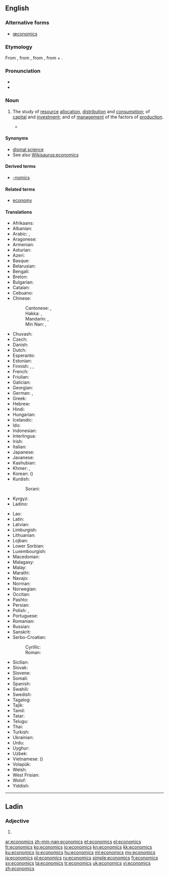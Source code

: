 ==English==
{{wikipedia}}

===Alternative forms===
* [[œconomics]] {{qualifier|archaic}}

===Etymology===
From {{term|economy|lang=en}}, from {{etyl|la|en}} {{term|oeconomia|lang=la}}, from {{etyl|grc|en}} {{term|οἰκονομία||management of a household, administration|tr=oikonomia|lang=grc|sc=polytonic}}, from {{term|οἶκος||house|tr=oikos|lang=grc|sc=polytonic}} + {{term|νόμος||law|tr=nomos|lang=grc|sc=polytonic}}.

===Pronunciation===
* {{audio|En-us-economics.ogg|Audio (US)}}
* {{audio|En-uk-economics.ogg|Audio (UK)}}

===Noun===
{{en-noun|-}}

# {{context|social sciences|lang=en}} The study of [[resource]] [[allocation]], [[distribution]] and [[consumption]]; of [[capital]] and [[investment]]; and of [[management]] of the factors of [[production]].
#*{{quote-magazine|date=2013-08-03|volume=408|issue=8847|magazine={{w|The Economist}}
|title=[http://www.economist.com/news/finance-and-economics/21582498-america-has-changed-way-it-measures-gdp-boundary-problems Boundary problems]
|passage='''Economics''' is a messy discipline: too fluid to be a science, too rigorous to be an art. Perhaps it is fitting that economists’ most-used metric, gross domestic product (GDP), is a tangle too.}}

====Synonyms====
* [[dismal science]]
* See also [[Wikisaurus:economics]]

====Derived terms====
* [[-nomics]]

====Related terms====
* [[economy]]

====Translations====
{{trans-top|study}}
* Afrikaans: {{t-|af|ekonomie}}
* Albanian: {{t-|sq|ekonomia|f}}
* Arabic: {{t+|ar|اقتصاد|m|tr=iqtiṣād|sc=Arab}}, {{t-|ar|علم الاقتصاد|m|tr=ʿilm al-iqtiṣād|sc=Arab}}
* Aragonese: {{t-|an|economía|f}}
* Armenian: {{t-|hy|տնտեսագիտություն|tr=tntesagitut'yun|sc=Armn}}
* Asturian: {{t-|ast|economía|f}}
* Azeri: {{t-|az|iqtisad}}
* Basque: {{t-|eu|ekonomia}}
* Belarusian: {{t-|be|эканоміка|f|tr=ekanómika|sc=Cyrl}}
* Bengali: {{t+|bn|অর্থনীতি|tr=ôrthôniti|sc=Beng}}
* Breton: {{t-|br|armerzh}}
* Bulgarian: {{t+|bg|икономика|f|tr=ikonómika|sc=Cyrl}}
* Catalan: {{t+|ca|economia|f}}
* Cebuano: {{tø|ceb|ekonomiks}}
* Chinese:
*: Cantonese: {{tø|yue|經濟學|sc=Hant}}, {{tø|yue|经济学|tr=ging1 zai3 hok6|sc=Hant}}
*: Hakka: {{tø|hak|經濟學|sc=Hans}}, {{tø|hak|经济学|tr=kîn-chi-ho̍k|sc=Hans}}
*: Mandarin: {{t|cmn|經濟學|sc=Hani}}, {{t|cmn|经济学|tr=jīngjìxué|sc=Hani}}
*: Min Nan: {{t-|nan|經濟學|sc=Hans}}, {{t-|nan|经济学|tr=keng-chè-ha̍k|sc=Hans}}
* Chuvash: {{tø|cv|экономика|tr=ekonomika|sc=Cyrl}}
* Czech: {{t-|cs|ekonomie|f}}
* Danish: {{t-|da|økonomi}}
* Dutch: {{t+|nl|economie|f}}
* Esperanto: {{t-|eo|ekonomiko}}
* Estonian: {{t-|et|majandusteadus}}
* Finnish: {{t+|fi|taloustiede}}, {{t-|fi|ekonomia}}, {{t+|fi|kansantaloustiede}}
* French: {{t+|fr|économie|f}}
* Friulian: {{tø|fur|economie|f}}
* Galician: {{t+|gl|economía|f}}
* Georgian: {{t-|ka|ეკონომიკა|tr=ekonomika|sc=Geor}}
* German: {{t+|de|Ökonomie|f}}, {{t+|de|Wirtschaftswissenschaft|f}}
* Greek: {{t+|el|οικονομικά|n-p|tr=oikonomiká}}
* Hebrew: {{t+|he|כלכלה|f|tr=kalkalá|sc=Hebr}}
* Hindi: {{t-|hi|अर्थशास्त्र|m|tr=arthaśāstra|sc=Deva}}
* Hungarian: {{t+|hu|közgazdaságtan}}
* Icelandic: {{t-|is|hagfræði}}
* Ido: {{t+|io|ekonomiko}}
* Indonesian: {{t+|id|ilmu ekonomi}}
* Interlingua: {{t-|ia|economia}}
* Irish: {{t-|ga|eacnamaíocht|f}}
* Italian: {{t+|it|economia|f}}
* Japanese: {{t+|ja|経済学|tr=けいざいがく, keizaigaku|sc=Jpan}}
* Javanese: {{t-|jv|ekonomi}}
* Kashubian: {{t-|csb|ekònomijô}}
* Khmer: {{t-|km|សេដ្ឋសាស្ត្រ|sc=Khmr|tr=seetʰa’ saah}}, {{t-|km|សេដ្ឋវិទ្យា|tr=seetʰa’ vityie|sc=Khmr}}
* Korean: {{t+|ko|경제학|tr=gyeongjehak|sc=Kore}} ({{t+|ko|經濟學|sc=Kore}})
* Kurdish:
*: Sorani: {{t-|ku|ئابووری|tr=aburi|sc=ku-Arab}}
* Kyrgyz: {{t-|ky|экономика|tr=ekonomika|sc=Cyrl}}
* Ladino: {{tø|lad|ekonomiya|f|sc=Latn}}
{{trans-mid}}
* Lao: {{t+|lo|ເສດຖະສາດ|tr=sēt tha sāt|sc=Laoo}}
* Latin: {{t+|la|oeconomia|f}}
* Latvian: {{t-|lv|ekonomika|f}}
* Limburgish: {{t-|li|Economie}}
* Lithuanian: {{t+|lt|ekonomika}}
* Lojban: {{t-|jbo|dinske}}
* Lower Sorbian: {{tø|dsb|ekonomija|f}}
* Luxembourgish: {{t-|lb|Economie}}
* Macedonian: {{t+|mk|економија|f|tr=ekonómija|sc=Cyrl}}
* Malagasy: {{t+|mg|toe-karena}}
* Malay: {{t-|ms|ekonomi}}
* Marathi: {{t-|mr|अर्थशास्त्र|sc=Deva}}
* Navajo: {{tø|nv|naʼiiniʼ naalkaah}}
* Norman: {{tø|roa-nor|êcononmie}}
* Norwegian: {{t+|no|økonomi}}
* Occitan: {{t-|oc|economia|f}}
* Pashto: {{t+|ps|اقتصاد|sc=ps-Arab}}
* Persian: {{t+|fa|اقتصاد|tr=eqtesâd|sc=fa-Arab}}
* Polish: {{t+|pl|ekonomia|f}}, {{t+|pl|ekonomika|f}}
* Portuguese: {{t+|pt|economia|f}}
* Romanian: {{t-|ro|economie}}
* Russian: {{t+|ru|экономика|f|tr=ekonómika|sc=Cyrl}}
* Sanskrit: {{t-|sa|अर्थशास्त्रं|tr=arthaśāstrã|sc=Deva}}
* Serbo-Croatian:
*: Cyrillic: {{t-|sh|економија|f|sc=Cyrl}}
*: Roman: {{t+|sh|ekonomija|f}}
* Sicilian: {{t+|scn|econumìa|f}}
* Slovak: {{t-|sk|ekonómia|f}}
* Slovene: {{t+|sl|ekonomija|f}}
* Somali: {{t-|so|dhaqaale}}
* Spanish: {{t+|es|economía|f}}
* Swahili: {{t+|sw|uchumi}}
* Swedish: {{t+|sv|ekonomi}}
* Tagalog: {{t+|tl|ekonomika|f}}
* Tajik: {{t-|tg|иқтисод|tr=iqtisod|sc=Cyrl}}
* Tamil: {{t+|ta|பொருளியல்|sc=Taml}}
* Tatar: {{t-|tt|иктисат|tr=iqtisat|sc=Cyrl}}
* Telugu: {{t-|te|ఆర్థిక శాస్త్రము|sc=Telu}}
* Thai: {{t+|th|เศรษฐศาสตร์|tr=sèttàsàat|sc=Thai}}
* Turkish: {{t+|tr|iktisat}}
* Ukrainian: {{t+|uk|економіка|f|tr=ekonómika|sc=Cyrl}}
* Urdu: {{t-|ur|معاشیات|f|sc=ur-Arab}}
* Uyghur: {{t-|ug|ئىقتىسادشۇناسلىق|sc=ug-Arab}}
* Uzbek: {{t-|uz|iqtisodiyot}}
* Vietnamese: {{t+|vi|kinh tế học}} ({{t-|vi|經濟學}})
* Volapük: {{t+|vo|konömav}}
* Welsh: {{t-|cy|economeg}}
* West Frisian: {{t-|fy|ekonomy}}
* Wolof: {{t+|wo|koom-koom}}
* Yiddish: {{t-|yi|עקאנאמיק|f|tr=ekonomik|sc=Hebr}}
{{trans-bottom}}
----

==Ladin==

===Adjective===
{{head|lld|adjective form}}

# {{masculine plural of|economich|lang=lld}}

[[ar:economics]]
[[zh-min-nan:economics]]
[[et:economics]]
[[el:economics]]
[[fr:economics]]
[[ko:economics]]
[[io:economics]]
[[kn:economics]]
[[kk:economics]]
[[ku:economics]]
[[lo:economics]]
[[hu:economics]]
[[ml:economics]]
[[my:economics]]
[[ja:economics]]
[[pl:economics]]
[[ru:economics]]
[[simple:economics]]
[[fi:economics]]
[[sv:economics]]
[[ta:economics]]
[[tr:economics]]
[[uk:economics]]
[[vi:economics]]
[[zh:economics]]